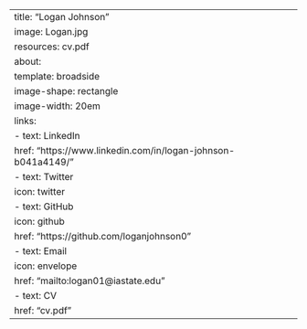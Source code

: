 ---
title: "Logan Johnson"
image: Logan.jpg
resources: cv.pdf
about:
  template: broadside
  image-shape: rectangle
  image-width: 20em
  links: 
    - text: LinkedIn
      href: "https://www.linkedin.com/in/logan-johnson-b041a4149/"
    - text: Twitter
      icon: twitter
    - text: GitHub
      icon: github
      href: "https://github.com/loganjohnson0"
    - text: Email
      icon: envelope
      href: "mailto:logan01@iastate.edu"
    - text: CV
      href: "cv.pdf"
---